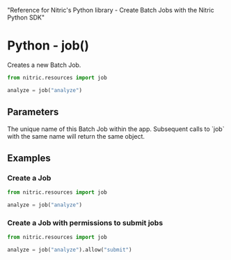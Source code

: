   "Reference for Nitric's Python library - Create Batch Jobs with the Nitric Python SDK"

# Python - job()

Creates a new Batch Job.

```python
from nitric.resources import job

analyze = job("analyze")
```

## Parameters

<Properties>
  <Property name="name" required type="string">
    The unique name of this Batch Job within the app. Subsequent calls to `job`
    with the same name will return the same object.
  </Property>
</Properties>

## Examples

### Create a Job

```python
from nitric.resources import job

analyze = job("analyze")
```

### Create a Job with permissions to submit jobs

```python
from nitric.resources import job

analyze = job("analyze").allow("submit")
```
